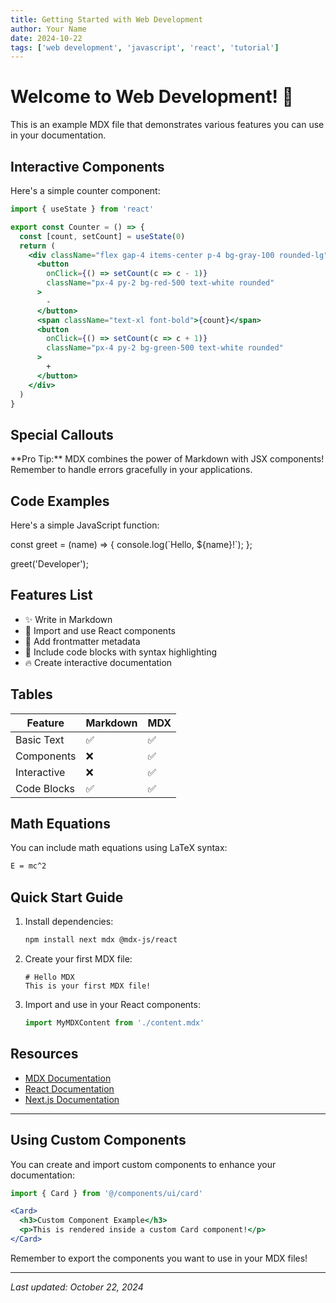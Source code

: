```yaml
---
title: Getting Started with Web Development
author: Your Name
date: 2024-10-22
tags: ['web development', 'javascript', 'react', 'tutorial']
---
```



# Welcome to Web Development! 🚀

This is an example MDX file that demonstrates various features you can use in your documentation.

## Interactive Components

Here's a simple counter component:

```jsx
import { useState } from 'react'

export const Counter = () => {
  const [count, setCount] = useState(0)
  return (
    <div className="flex gap-4 items-center p-4 bg-gray-100 rounded-lg">
      <button 
        onClick={() => setCount(c => c - 1)}
        className="px-4 py-2 bg-red-500 text-white rounded"
      >
        -
      </button>
      <span className="text-xl font-bold">{count}</span>
      <button 
        onClick={() => setCount(c => c + 1)}
        className="px-4 py-2 bg-green-500 text-white rounded"
      >
        +
      </button>
    </div>
  )
}
```

<Counter />

## Special Callouts

<Callout type="info">
  **Pro Tip:** MDX combines the power of Markdown with JSX components!
</Callout>

<Callout type="warning">
  Remember to handle errors gracefully in your applications.
</Callout>

## Code Examples

Here's a simple JavaScript function:

<CodeBlock language="javascript">
const greet = (name) => {
  console.log(`Hello, ${name}!`);
};

greet('Developer');
</CodeBlock>

## Features List

- ✨ Write in Markdown
- 🎨 Import and use React components
- 📝 Add frontmatter metadata
- 🎯 Include code blocks with syntax highlighting
- 🔥 Create interactive documentation

## Tables

| Feature | Markdown | MDX |
|---------|----------|-----|
| Basic Text | ✅ | ✅ |
| Components | ❌ | ✅ |
| Interactive | ❌ | ✅ |
| Code Blocks | ✅ | ✅ |

## Math Equations

You can include math equations using LaTeX syntax:

```latex
E = mc^2
```

## Quick Start Guide

1. Install dependencies:
   ```bash
   npm install next mdx @mdx-js/react
   ```

2. Create your first MDX file:
   ```mdx
   # Hello MDX
   This is your first MDX file!
   ```

3. Import and use in your React components:
   ```jsx
   import MyMDXContent from './content.mdx'
   ```

## Resources

- [MDX Documentation](https://mdxjs.com)
- [React Documentation](https://react.dev)
- [Next.js Documentation](https://nextjs.org/docs)

---

## Using Custom Components

You can create and import custom components to enhance your documentation:

```jsx
import { Card } from '@/components/ui/card'

<Card>
  <h3>Custom Component Example</h3>
  <p>This is rendered inside a custom Card component!</p>
</Card>
```

Remember to export the components you want to use in your MDX files!

---

*Last updated: October 22, 2024*
